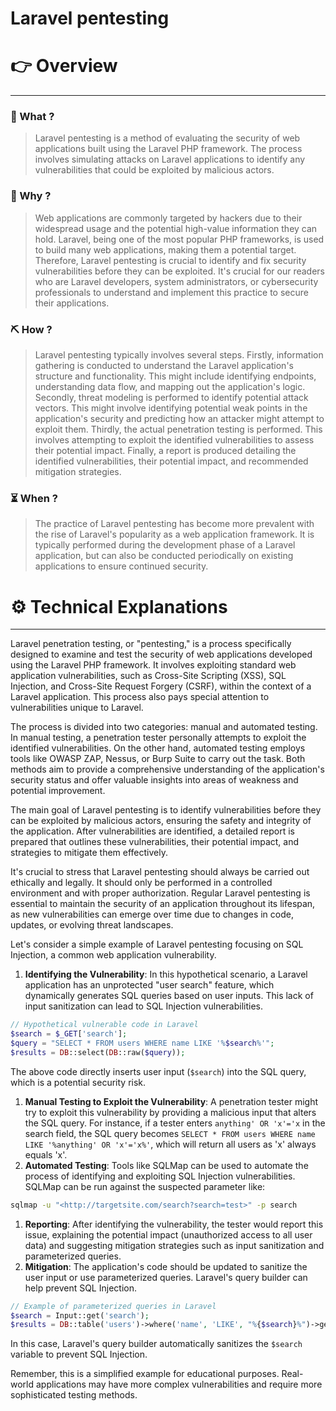 # Laravel pentesting


# 👉 Overview

---

### 👀 What ?

> Laravel pentesting is a method of evaluating the security of web applications built using the Laravel PHP framework. The process involves simulating attacks on Laravel applications to identify any vulnerabilities that could be exploited by malicious actors.
> 

### 🧐 Why ?

> Web applications are commonly targeted by hackers due to their widespread usage and the potential high-value information they can hold. Laravel, being one of the most popular PHP frameworks, is used to build many web applications, making them a potential target. Therefore, Laravel pentesting is crucial to identify and fix security vulnerabilities before they can be exploited. It's crucial for our readers who are Laravel developers, system administrators, or cybersecurity professionals to understand and implement this practice to secure their applications.
> 

### ⛏️ How ?

> Laravel pentesting typically involves several steps. Firstly, information gathering is conducted to understand the Laravel application's structure and functionality. This might include identifying endpoints, understanding data flow, and mapping out the application's logic. Secondly, threat modeling is performed to identify potential attack vectors. This might involve identifying potential weak points in the application's security and predicting how an attacker might attempt to exploit them. Thirdly, the actual penetration testing is performed. This involves attempting to exploit the identified vulnerabilities to assess their potential impact. Finally, a report is produced detailing the identified vulnerabilities, their potential impact, and recommended mitigation strategies.
> 

### ⏳ When ?

> The practice of Laravel pentesting has become more prevalent with the rise of Laravel's popularity as a web application framework. It is typically performed during the development phase of a Laravel application, but can also be conducted periodically on existing applications to ensure continued security.
> 

# ⚙️ Technical Explanations

---

Laravel penetration testing, or "pentesting," is a process specifically designed to examine and test the security of web applications developed using the Laravel PHP framework. It involves exploiting standard web application vulnerabilities, such as Cross-Site Scripting (XSS), SQL Injection, and Cross-Site Request Forgery (CSRF), within the context of a Laravel application. This process also pays special attention to vulnerabilities unique to Laravel.

The process is divided into two categories: manual and automated testing. In manual testing, a penetration tester personally attempts to exploit the identified vulnerabilities. On the other hand, automated testing employs tools like OWASP ZAP, Nessus, or Burp Suite to carry out the task. Both methods aim to provide a comprehensive understanding of the application's security status and offer valuable insights into areas of weakness and potential improvement.

The main goal of Laravel pentesting is to identify vulnerabilities before they can be exploited by malicious actors, ensuring the safety and integrity of the application. After vulnerabilities are identified, a detailed report is prepared that outlines these vulnerabilities, their potential impact, and strategies to mitigate them effectively.

It's crucial to stress that Laravel pentesting should always be carried out ethically and legally. It should only be performed in a controlled environment and with proper authorization. Regular Laravel pentesting is essential to maintain the security of an application throughout its lifespan, as new vulnerabilities can emerge over time due to changes in code, updates, or evolving threat landscapes.

Let's consider a simple example of Laravel pentesting focusing on SQL Injection, a common web application vulnerability.

1. **Identifying the Vulnerability**: In this hypothetical scenario, a Laravel application has an unprotected "user search" feature, which dynamically generates SQL queries based on user inputs. This lack of input sanitization can lead to SQL Injection vulnerabilities.

```php
// Hypothetical vulnerable code in Laravel
$search = $_GET['search'];
$query = "SELECT * FROM users WHERE name LIKE '%$search%'";
$results = DB::select(DB::raw($query));

```

The above code directly inserts user input (`$search`) into the SQL query, which is a potential security risk.

1. **Manual Testing to Exploit the Vulnerability**: A penetration tester might try to exploit this vulnerability by providing a malicious input that alters the SQL query. For instance, if a tester enters `anything' OR 'x'='x` in the search field, the SQL query becomes `SELECT * FROM users WHERE name LIKE '%anything' OR 'x'='x%'`, which will return all users as 'x' always equals 'x'.
2. **Automated Testing**: Tools like SQLMap can be used to automate the process of identifying and exploiting SQL Injection vulnerabilities. SQLMap can be run against the suspected parameter like:

```bash
sqlmap -u "<http://targetsite.com/search?search=test>" -p search

```

1. **Reporting**: After identifying the vulnerability, the tester would report this issue, explaining the potential impact (unauthorized access to all user data) and suggesting mitigation strategies such as input sanitization and parameterized queries.
2. **Mitigation**: The application's code should be updated to sanitize the user input or use parameterized queries. Laravel's query builder can help prevent SQL Injection.

```php
// Example of parameterized queries in Laravel
$search = Input::get('search');
$results = DB::table('users')->where('name', 'LIKE', "%{$search}%")->get();

```

In this case, Laravel's query builder automatically sanitizes the `$search` variable to prevent SQL Injection.

Remember, this is a simplified example for educational purposes. Real-world applications may have more complex vulnerabilities and require more sophisticated testing methods.
